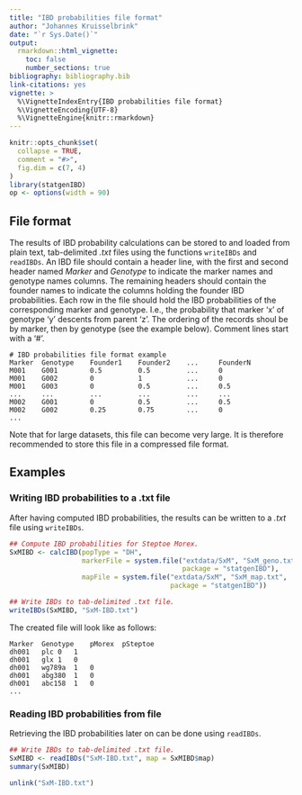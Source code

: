 ```yaml
---
title: "IBD probabilities file format"
author: "Johannes Kruisselbrink"
date: "`r Sys.Date()`"
output: 
  rmarkdown::html_vignette:
    toc: false
    number_sections: true
bibliography: bibliography.bib
link-citations: yes
vignette: >
  %\VignetteIndexEntry{IBD probabilities file format}
  %\VignetteEncoding{UTF-8}
  %\VignetteEngine{knitr::rmarkdown}
---
```


```r
knitr::opts_chunk$set(
  collapse = TRUE,
  comment = "#>",
  fig.dim = c(7, 4)
)
library(statgenIBD)
op <- options(width = 90)
```

## File format

The results of IBD probability calculations can be stored to and loaded from plain text, tab-delimited *.txt* files using the functions `writeIBDs` and `readIBDs`. An IBD file should contain a header line, with the first and second header named *Marker* and *Genotype* to indicate the marker names and genotype names columns. The remaining headers should contain the  founder names to indicate the columns holding the founder IBD probabilities. Each row in the file should hold the IBD probabilities of the corresponding marker and genotype. I.e., the probability that marker 'x' of genotype 'y' descents from parent 'z'. The ordering of the records shoul be by marker, then by genotype (see the example below). Comment lines start with a '#'.

```
# IBD probabilities file format example
Marker  Genotype    Founder1    Founder2    ...     FounderN
M001    G001        0.5         0.5         ...     0 
M001    G002        0           1           ...     0 
M001    G003        0           0.5         ...     0.5 
...     ...         ...         ...         ...     ...
M002    G001        0           0.5         ...     0.5 
M002    G002        0.25        0.75        ...     0 
...
```

Note that for large datasets, this file can become very large. It is therefore recommended to store this file in a compressed file format.

## Examples

### Writing IBD probabilities to a .txt file

After having computed IBD probabilities, the results can be written to a *.txt*
file using `writeIBDs`.

```r
## Compute IBD probabilities for Steptoe Morex.
SxMIBD <- calcIBD(popType = "DH",
                  markerFile = system.file("extdata/SxM", "SxM_geno.txt",
                                           package = "statgenIBD"),
                  mapFile = system.file("extdata/SxM", "SxM_map.txt",
                                        package = "statgenIBD"))

## Write IBDs to tab-delimited .txt file.
writeIBDs(SxMIBD, "SxM-IBD.txt")
```

The created file will look like as follows:

```
Marker	Genotype	pMorex	pSteptoe
dh001	plc	0	1
dh001	glx	1	0
dh001	wg789a	1	0
dh001	abg380	1	0
dh001	abc158	1	0
...
```

### Reading IBD probabilities from file

Retrieving the IBD probabilities later on can be done using `readIBDs`.
```r
## Write IBDs to tab-delimited .txt file.
SxMIBD <- readIBDs("SxM-IBD.txt", map = SxMIBD$map)
summary(SxMIBD)
```
```r
unlink("SxM-IBD.txt")
```
